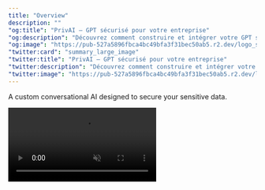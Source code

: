 ```yaml
---
title: "Overview"
description: ""
"og:title": "PrivAI – GPT sécurisé pour votre entreprise"
"og:description": "Découvrez comment construire et intégrer votre GPT sécurisé avec PrivAI."
"og:image": "https://pub-527a5896fbca4bc49bfa3f31bec50ab5.r2.dev/logo_square.png"
"twitter:card": "summary_large_image"
"twitter:title": "PrivAI – GPT sécurisé pour votre entreprise"
"twitter:description": "Découvrez comment construire et intégrer votre GPT sécurisé avec PrivAI."
"twitter:image": "https://pub-527a5896fbca4bc49bfa3f31bec50ab5.r2.dev/logo_square.png"
---
```


A custom conversational AI designed to secure your sensitive data.

<Frame caption="We build your secure GPT">
  <video
    controls
    autoPlay
    muted
    loop
    playsInline
    className="w-full aspect-video rounded-xl"
    src="https://pub-527a5896fbca4bc49bfa3f31bec50ab5.r2.dev/demo.mp4"
  />
</Frame>

## Key Features

1. **[Custom Conversational AI](/ai-chatbot)**: Chat, ask questions, or brainstorm with an AI tailored to your business.
2. **[Maximum Security](/security)**: All data remains on your servers, protected and encrypted.
3. **[RAG: Intelligent Document Search](/document-search)**: Query your files (PDF, Word, Excel, code...) and get precise, concise answers.
4. **[Business Fine-Tuning](/fine-tuning)**: Customize the AI's behavior and style according to your specific needs.
5. **[Multimodality](/multimodal-analysis)**: Text, images, and audio analyzed to enrich your interactions.
6. **[Fast Multi-Platform Deployment](/deployment)**: Accessible via browser, mobile, or integrable into your internal tools.

## Our Technologies 🛠️

Discover the technologies powering our AI solutions. Each service is designed to offer performance, security, and adaptability to your business.

<CardGroup cols={2}>
  <Card title="Llama 4 - AI Chatbot" icon="bot">
    Secure and custom conversational assistants
  </Card>
  <Card title="Llama Index - Document RAG" icon="book">
    Fast information extraction from your internal files
  </Card>
  <Card title="Open-Source Fine-Tuning" icon="settings">
    Advanced personalization of models according to your industry
  </Card>
  <Card title="Whisper & Flux - Multimodal" icon="eye">
    Text, images, and audio analyzed to enrich your interactions
  </Card>
  <Card title="Encryption & Auth" icon="shield">
    Protection of sensitive data and role management
  </Card>
  <Card title="Multi-Platform" icon="globe">
    Accessible via browser, mobile, and integration into your internal tools
  </Card>
</CardGroup>

**In Detail** 🔍

<AccordionGroup>
  <Accordion title="Custom AI Chatbot for your business" icon="bot">
    Transform your customer relationships and internal processes with custom conversational assistants.

    **Technology:** Llama 4, advanced open-source model.

    **Business Value:**
    - Fast and relevant responses, tailored to your domain
    - 24/7 customer support
    - Strategic brainstorming and decision-making assistance
    - Intelligent management of internal knowledge

  </Accordion>

  <Accordion title="Intelligent search in your documents" icon="book">
    Instantly access your critical documents and internal knowledge bases.

    **Technology:** Llama Index + vector embeddings.

    **Business Value:**
    - Instant search in PDFs, Word, Excel, code...
    - Extraction of key information and automatic summaries
    - Time savings and better decision-making
    - Support for legal, sales, and technical teams

  </Accordion>

  <Accordion title="Open-Source Fine-Tuning" icon="settings">
    Adapt our AI models to your business for ultra-precise and consistent responses.

    **Technology:** Fine-tuning of open-source LLM models.

    **Business Value:**
    - Personalization according to your business standards
    - Improved accuracy and relevance of responses
    - Immediate competitive advantage
    - Ability to adapt the AI's style and tone to your brand

  </Accordion>

  <Accordion title="Whisper & Flux - Multimodal" icon="eye">
    Leverage your multimedia content: text, images, and audio analyzed to enrich your interactions.

    **Technology:** Whisper (audio), Flux (images), LLM (text).

    **Business Value:**
    - Transcription and analysis of audio/video files
    - Identification and description of objects in images
    - Text analysis and synthesis generation
    - Actionable insights for marketing and product teams

  </Accordion>

  <Accordion title="Encryption & Auth" icon="shield">
    Secure your sensitive data and perfectly control user access.

    **Technology:** Advanced encryption and role management.

    **Business Value:**
    - GDPR compliance
    - Fine-grained access rights management
    - Maximum protection of confidential data
    - Peace of mind for your teams and customers

  </Accordion>

  <Accordion title="Multi-Platform" icon="globe">
    Deploy quickly and access AI from browser, mobile, or integrated into your internal tools.

    **Technology:** Private cloud / internal architecture.

    **Business Value:**
    - Accessibility from all your devices and tools
    - Seamless integration with your existing systems
    - Fast and secure deployment
    - Easy adoption by your teams

  </Accordion>
</AccordionGroup>

---

## How to Get Started 🚀

<Steps>
  <Step title="Assess your needs">
    Identify the processes where AI can add the most value to your business.
  </Step>
  <Step title="Plan your deployment">
    Choose the appropriate features and models: Chatbot, RAG, multimodality, or fine-tuning.
  </Step>
  <Step title="Deploy and integrate">
    Access AI from your internal tools, browsers, and mobiles, securely.
  </Step>
  <Step title="Train and utilize">
    Train your teams, monitor performance, and adjust models according to your needs.
  </Step>
  <Step title="Schedule a meeting with our experts"></Step>
</Steps>
